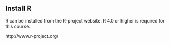 
## Install R

R can be installed from the R-project website.
R 4.0 or higher is required for this course.

http://www.r-project.org/


